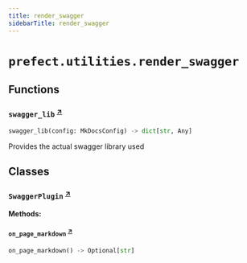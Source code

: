 ```yaml
---
title: render_swagger
sidebarTitle: render_swagger
---
```


# `prefect.utilities.render_swagger`

## Functions

### `swagger_lib` <sup><a href="https://github.com/prefecthq/prefect/blob/main/src/prefect/utilities/render_swagger.py#L56" target="_blank">↗</a></sup>

```python
swagger_lib(config: MkDocsConfig) -> dict[str, Any]
```


Provides the actual swagger library used


## Classes

### `SwaggerPlugin` <sup><a href="https://github.com/prefecthq/prefect/blob/main/src/prefect/utilities/render_swagger.py#L82" target="_blank">↗</a></sup>

**Methods:**

#### `on_page_markdown` <sup><a href="https://github.com/prefecthq/prefect/blob/main/src/prefect/utilities/render_swagger.py#L83" target="_blank">↗</a></sup>

```python
on_page_markdown() -> Optional[str]
```
